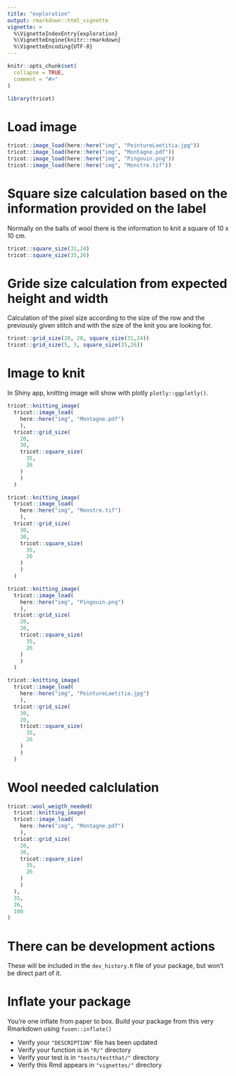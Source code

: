 ```yaml
---
title: "exploration"
output: rmarkdown::html_vignette
vignette: >
  %\VignetteIndexEntry{exploration}
  %\VignetteEngine{knitr::rmarkdown}
  %\VignetteEncoding{UTF-8}
---
```


```r
knitr::opts_chunk$set(
  collapse = TRUE,
  comment = "#>"
)
```

```r
library(tricot)
```

<!--

# Description of your package

This will fill the description of your package.
Add this chunk using `fusen::description_chunk()`
--> 


  
  

# Load image  

  

```r
tricot::image_load(here::here("img", "PeintureLaetitia.jpg"))
tricot::image_load(here::here("img", "Montagne.pdf"))
tricot::image_load(here::here("img", "Pingouin.png"))
tricot::image_load(here::here("img", "Monstre.tif"))
```

  
  
  

# Square size calculation based on the information provided on the label   

  
Normally on the balls of wool there is the information to knit a square of 10 x 10 cm.
  

  

```r
tricot::square_size(31,24)
tricot::square_size(35,26)
```

  
  

# Gride size calculation from expected height and width   

  
Calculation of the pixel size according to the size of the row and the previously given stitch and with the size of the knit you are looking for.  
  

  

```r
tricot::grid_size(20, 20, square_size(31,24)) 
tricot::grid_size(5, 5, square_size(35,26))
```

  
  

# Image to knit       

  
In Shiny app, knitting image will show with plotly `plotly::ggplotly()`.  
  

  

```r

tricot::knitting_image(
  tricot::image_load(
    here::here("img", "Montagne.pdf")
    ), 
  tricot::grid_size(
    20, 
    30, 
    tricot::square_size(
      35,
      26
    )
    )
  )

tricot::knitting_image(
  tricot::image_load(
    here::here("img", "Monstre.tif")
    ), 
  tricot::grid_size(
    30, 
    30, 
    tricot::square_size(
      35,
      26
    )
    )
  )

tricot::knitting_image(
  tricot::image_load(
    here::here("img", "Pingouin.png")
    ), 
  tricot::grid_size(
    20, 
    20, 
    tricot::square_size(
      35,
      26
    )
    )
  )

tricot::knitting_image(
  tricot::image_load(
    here::here("img", "PeintureLaetitia.jpg")
    ), 
  tricot::grid_size(
    30, 
    20, 
    tricot::square_size(
      35,
      26
    )
    )
  )


```

  
  
  

# Wool needed calclulation           

  

  

```r

tricot::wool_weigth_needed(
  tricot::knitting_image(
  tricot::image_load(
    here::here("img", "Montagne.pdf")
    ), 
  tricot::grid_size(
    20, 
    30, 
    tricot::square_size(
      35,
      26
    )
    )
  ),
  35,
  26,
  100
)

```

  
  
  

# There can be development actions

These will be included in the `dev_history.R` file of your package, but won't be direct part of it.


# Inflate your package

You're one inflate from paper to box.
Build your package from this very Rmarkdown using `fusen::inflate()`

- Verify your `"DESCRIPTION"` file has been updated
- Verify your function is in `"R/"` directory
- Verify your test is in `"tests/testthat/"` directory
- Verify this Rmd appears in `"vignettes/"` directory


